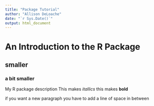 ```yaml
---
title: "Package Tutorial"
author: "Allison DeLoache"
date: "`r Sys.Date()`"
output: html_document
---
```


# An Introduction to the R Package 
## smaller
### a bit smaller 
My R package description This makes *itallics* this makes **bold** 

if you want a new paragraph you have to add a line of space in between 

